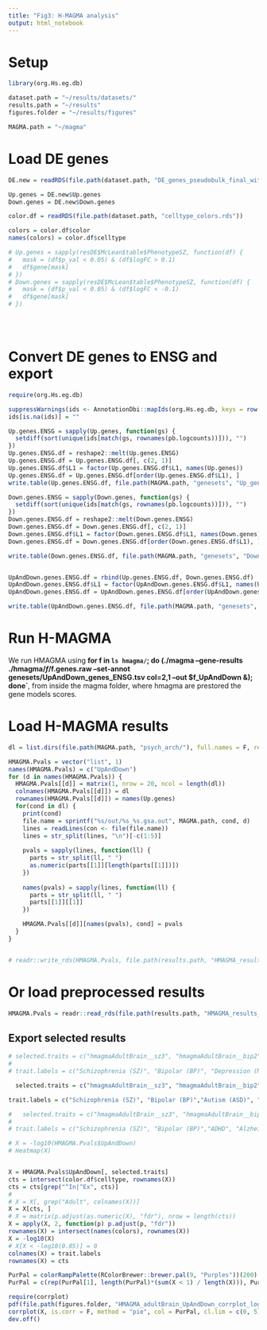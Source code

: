 ```yaml
---
title: "Fig3: H-MAGMA analysis"
output: html_notebook
---
```


# Setup
```r
library(org.Hs.eg.db)

dataset.path = "~/results/datasets/"
results.path = "~/results"
figures.folder = "~/results/figures"

MAGMA.path = "~/magma"


```

# Load DE genes
```r
DE.new = readRDS(file.path(dataset.path, "DE_genes_pseudobulk_final_with_umi.rds"))

Up.genes = DE.new$Up.genes
Down.genes = DE.new$Down.genes

color.df = readRDS(file.path(dataset.path, "celltype_colors.rds"))

colors = color.df$color
names(colors) = color.df$celltype

```



```r
# Up.genes = sapply(resDE$McLean$table$PhenotypeSZ, function(df) {
#   mask = (df$p_val < 0.05) & (df$logFC > 0.1)
#   df$gene[mask]
# })
# Down.genes = sapply(resDE$McLean$table$PhenotypeSZ, function(df) {
#   mask = (df$p_val < 0.05) & (df$logFC < -0.1)
#   df$gene[mask]
# })





```



# Convert DE genes to ENSG and export
```r
require(org.Hs.eg.db)

suppressWarnings(ids <- AnnotationDbi::mapIds(org.Hs.eg.db, keys = row.names(DE.new$DE.sc), keytype = "SYMBOL", column = "ENSEMBL", multiVals = "first"))
ids[is.na(ids)] = ""

Up.genes.ENSG = sapply(Up.genes, function(gs) {
  setdiff(sort(unique(ids[match(gs, rownames(pb.logcounts))])), "")
})
Up.genes.ENSG.df = reshape2::melt(Up.genes.ENSG)
Up.genes.ENSG.df = Up.genes.ENSG.df[, c(2, 1)]
Up.genes.ENSG.df$L1 = factor(Up.genes.ENSG.df$L1, names(Up.genes))
Up.genes.ENSG.df = Up.genes.ENSG.df[order(Up.genes.ENSG.df$L1), ]
write.table(Up.genes.ENSG.df, file.path(MAGMA.path, "genesets", "Up_genes_ENSG.tsv"), sep = "\t", col.names = F, row.names = F, quote = F)

Down.genes.ENSG = sapply(Down.genes, function(gs) {
  setdiff(sort(unique(ids[match(gs, rownames(pb.logcounts))])), "")
})
Down.genes.ENSG.df = reshape2::melt(Down.genes.ENSG)
Down.genes.ENSG.df = Down.genes.ENSG.df[, c(2, 1)]
Down.genes.ENSG.df$L1 = factor(Down.genes.ENSG.df$L1, names(Down.genes))
Down.genes.ENSG.df = Down.genes.ENSG.df[order(Down.genes.ENSG.df$L1), ]

write.table(Down.genes.ENSG.df, file.path(MAGMA.path, "genesets", "Down_genes_ENSG.tsv"), sep = "\t", col.names = F, row.names = F, quote = F)


UpAndDown.genes.ENSG.df = rbind(Up.genes.ENSG.df, Down.genes.ENSG.df)
UpAndDown.genes.ENSG.df$L1 = factor(UpAndDown.genes.ENSG.df$L1, names(Up.genes))
UpAndDown.genes.ENSG.df = UpAndDown.genes.ENSG.df[order(UpAndDown.genes.ENSG.df$L1), ]

write.table(UpAndDown.genes.ENSG.df, file.path(MAGMA.path, "genesets", "UpAndDown_genes_ENSG.tsv"), sep = "\t", col.names = F, row.names = F, quote = F)


```





# Run H-MAGMA
We run HMAGMA using  **for f in `ls hmagma/`; do (./magma --gene-results ./hmagma/$f/$f.genes.raw --set-annot genesets/UpAndDown_genes_ENSG.tsv col=2,1 --out $f\_UpAndDown &); done`**, from inside the magma folder, where hmagma are prestored the gene models scores.

# Load H-MAGMA results

```r
dl = list.dirs(file.path(MAGMA.path, "psych_arch/"), full.names = F, recursive = F)

HMAGMA.Pvals = vector("list", 1)
names(HMAGMA.Pvals) = c("UpAndDown")
for (d in names(HMAGMA.Pvals)) {
  HMAGMA.Pvals[[d]] = matrix(1, nrow = 20, ncol = length(dl))
  colnames(HMAGMA.Pvals[[d]]) = dl
  rownames(HMAGMA.Pvals[[d]]) = names(Up.genes)
  for(cond in dl) {
    print(cond)
    file.name = sprintf("%s/out/%s_%s.gsa.out", MAGMA.path, cond, d)
    lines = readLines(con <- file(file.name))
    lines = str_split(lines, "\n")[-c(1:5)]
    
    pvals = sapply(lines, function(ll) {
      parts = str_split(ll, " ")
      as.numeric(parts[[1]][length(parts[[1]])])
    })
    
    names(pvals) = sapply(lines, function(ll) {
      parts = str_split(ll, " ")
      parts[[1]][[1]]
    })

    HMAGMA.Pvals[[d]][names(pvals), cond] = pvals 
  }
}


# readr::write_rds(HMAGMA.Pvals, file.path(results.path, "HMAGMA_results_raw.rds"))


```

# Or load preprocessed results
```r
HMAGMA.Pvals = readr::read_rds(file.path(results.path, "HMAGMA_results_raw.rds"))

```



## Export selected results
```r
# selected.traits = c("hmagmaAdultBrain__sz3", "hmagmaAdultBrain__bip2", "hmagmaAdultBrain__mdd_without_23andMe", "hmagmaAdultBrain__alz2noapoe")
# 
# trait.labels = c("Schizophrenia (SZ)", "Bipolar (BP)", "Depression (MDD)", "Alzheimer (AD)")

  selected.traits = c("hmagmaAdultBrain__sz3", "hmagmaAdultBrain__bip2", "hmagmaAdultBrain__asd", "hmagmaAdultBrain__adhd", "hmagmaAdultBrain__mdd_without_23andMe", "hmagmaAdultBrain__alz2noapoe")

trait.labels = c("Schizophrenia (SZ)", "Bipolar (BP)","Autism (ASD)", "ADHD", "Depression (MDD)", "Alzheimer (AD)")

#   selected.traits = c("hmagmaAdultBrain__sz3", "hmagmaAdultBrain__bip2", "hmagmaAdultBrain__adhd", "hmagmaAdultBrain__alz2noapoe")
# 
# trait.labels = c("Schizophrenia (SZ)", "Bipolar (BP)","ADHD", "Alzheimer (AD)")

# X = -log10(HMAGMA.Pvals$UpAndDown)
# Heatmap(X)


X = HMAGMA.Pvals$UpAndDown[, selected.traits]
cts = intersect(color.df$celltype, rownames(X))
cts = cts[grep("^In|^Ex", cts)]
# 
# X = X[, grep("Adult", colnames(X))]
X = X[cts, ]
# X = matrix(p.adjust(as.numeric(X), "fdr"), nrow = length(cts))
X = apply(X, 2, function(p) p.adjust(p, "fdr"))
rownames(X) = intersect(names(colors), rownames(X))
X = -log10(X)
# X[X < -log10(0.05)] = 0
colnames(X) = trait.labels
rownames(X) = cts

PurPal = colorRampPalette(RColorBrewer::brewer.pal(9, "Purples"))(200)
PurPal = c(rep(PurPal[1], length(PurPal)*(sum(X < 1) / length(X))), PurPal)

require(corrplot)
pdf(file.path(figures.folder, "HMAGMA_adultBrain_UpAndDown_corrplot_logumi_baseline_full_filter_extended_cell_filtering_localFDR_neuro.pdf"), width =7, height = 7)
corrplot(X, is.corr = F, method = "pie", col = PurPal, cl.lim = c(0, 5), cl.length = 5, outline = T, sig.level = 0.05, p.mat = 10^(-X), insig = "blank", tl.col = "black")
dev.off()


```



